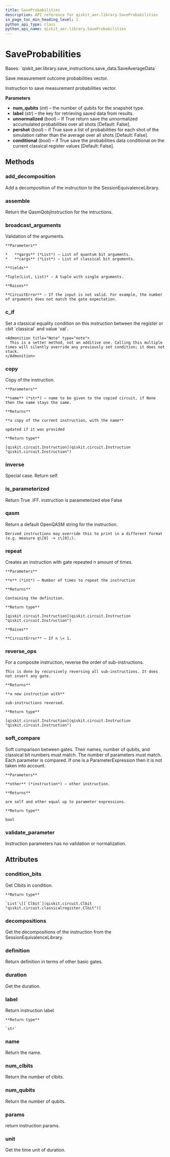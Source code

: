```yaml
---
title: SaveProbabilities
description: API reference for qiskit_aer.library.SaveProbabilities
in_page_toc_min_heading_level: 1
python_api_type: class
python_api_name: qiskit_aer.library.SaveProbabilities
---
```


# SaveProbabilities

<Class id="qiskit_aer.library.SaveProbabilities" isDedicatedPage={true} github="https://github.com/qiskit/qiskit-aer/tree/stable/0.12/qiskit_aer/library/save_instructions/save_probabilities.py" signature="SaveProbabilities(num_qubits, label='probabilities', unnormalized=False, pershot=False, conditional=False)">
  Bases: `qiskit_aer.library.save_instructions.save_data.SaveAverageData`

  Save measurement outcome probabilities vector.

  Instruction to save measurement probabilities vector.

  **Parameters**

  *   **num\_qubits** (*int*) – the number of qubits for the snapshot type.
  *   **label** (*str*) – the key for retrieving saved data from results.
  *   **unnormalized** (*bool*) – If True return save the unnormalized accumulated probabilities over all shots \[Default: False].
  *   **pershot** (*bool*) – if True save a list of probabilities for each shot of the simulation rather than the average over all shots \[Default: False].
  *   **conditional** (*bool*) – if True save the probabilities data conditional on the current classical register values \[Default: False].

  ## Methods

  ### add\_decomposition

  <Function id="qiskit_aer.library.SaveProbabilities.add_decomposition" signature="SaveProbabilities.add_decomposition(decomposition)">
    Add a decomposition of the instruction to the SessionEquivalenceLibrary.
  </Function>

  ### assemble

  <Function id="qiskit_aer.library.SaveProbabilities.assemble" signature="SaveProbabilities.assemble()">
    Return the QasmQobjInstruction for the intructions.
  </Function>

  ### broadcast\_arguments

  <Function id="qiskit_aer.library.SaveProbabilities.broadcast_arguments" signature="SaveProbabilities.broadcast_arguments(qargs, cargs)">
    Validation of the arguments.

    **Parameters**

    *   **qargs** (*List*) – List of quantum bit arguments.
    *   **cargs** (*List*) – List of classical bit arguments.

    **Yields**

    *Tuple(List, List)* – A tuple with single arguments.

    **Raises**

    **CircuitError** – If the input is not valid. For example, the number of arguments does not match the gate expectation.
  </Function>

  ### c\_if

  <Function id="qiskit_aer.library.SaveProbabilities.c_if" signature="SaveProbabilities.c_if(classical, val)">
    Set a classical equality condition on this instruction between the register or cbit `classical` and value `val`.

    <Admonition title="Note" type="note">
      This is a setter method, not an additive one. Calling this multiple times will silently override any previously set condition; it does not stack.
    </Admonition>
  </Function>

  ### copy

  <Function id="qiskit_aer.library.SaveProbabilities.copy" signature="SaveProbabilities.copy(name=None)">
    Copy of the instruction.

    **Parameters**

    **name** (*str*) – name to be given to the copied circuit, if None then the name stays the same.

    **Returns**

    **a copy of the current instruction, with the name**

    updated if it was provided

    **Return type**

    [qiskit.circuit.Instruction](qiskit.circuit.Instruction "qiskit.circuit.Instruction")
  </Function>

  ### inverse

  <Function id="qiskit_aer.library.SaveProbabilities.inverse" signature="SaveProbabilities.inverse()">
    Special case. Return self.
  </Function>

  ### is\_parameterized

  <Function id="qiskit_aer.library.SaveProbabilities.is_parameterized" signature="SaveProbabilities.is_parameterized()">
    Return True .IFF. instruction is parameterized else False
  </Function>

  ### qasm

  <Function id="qiskit_aer.library.SaveProbabilities.qasm" signature="SaveProbabilities.qasm()">
    Return a default OpenQASM string for the instruction.

    Derived instructions may override this to print in a different format (e.g. measure q\[0] -> c\[0];).
  </Function>

  ### repeat

  <Function id="qiskit_aer.library.SaveProbabilities.repeat" signature="SaveProbabilities.repeat(n)">
    Creates an instruction with gate repeated n amount of times.

    **Parameters**

    **n** (*int*) – Number of times to repeat the instruction

    **Returns**

    Containing the definition.

    **Return type**

    [qiskit.circuit.Instruction](qiskit.circuit.Instruction "qiskit.circuit.Instruction")

    **Raises**

    **CircuitError** – If n \< 1.
  </Function>

  ### reverse\_ops

  <Function id="qiskit_aer.library.SaveProbabilities.reverse_ops" signature="SaveProbabilities.reverse_ops()">
    For a composite instruction, reverse the order of sub-instructions.

    This is done by recursively reversing all sub-instructions. It does not invert any gate.

    **Returns**

    **a new instruction with**

    sub-instructions reversed.

    **Return type**

    [qiskit.circuit.Instruction](qiskit.circuit.Instruction "qiskit.circuit.Instruction")
  </Function>

  ### soft\_compare

  <Function id="qiskit_aer.library.SaveProbabilities.soft_compare" signature="SaveProbabilities.soft_compare(other)">
    Soft comparison between gates. Their names, number of qubits, and classical bit numbers must match. The number of parameters must match. Each parameter is compared. If one is a ParameterExpression then it is not taken into account.

    **Parameters**

    **other** (*instruction*) – other instruction.

    **Returns**

    are self and other equal up to parameter expressions.

    **Return type**

    bool
  </Function>

  ### validate\_parameter

  <Function id="qiskit_aer.library.SaveProbabilities.validate_parameter" signature="SaveProbabilities.validate_parameter(parameter)">
    Instruction parameters has no validation or normalization.
  </Function>

  ## Attributes

  ### condition\_bits

  <Attribute id="qiskit_aer.library.SaveProbabilities.condition_bits">
    Get Clbits in condition.

    **Return type**

    `List`\[[`Clbit`](qiskit.circuit.Clbit "qiskit.circuit.classicalregister.Clbit")]
  </Attribute>

  ### decompositions

  <Attribute id="qiskit_aer.library.SaveProbabilities.decompositions">
    Get the decompositions of the instruction from the SessionEquivalenceLibrary.
  </Attribute>

  ### definition

  <Attribute id="qiskit_aer.library.SaveProbabilities.definition">
    Return definition in terms of other basic gates.
  </Attribute>

  ### duration

  <Attribute id="qiskit_aer.library.SaveProbabilities.duration">
    Get the duration.
  </Attribute>

  ### label

  <Attribute id="qiskit_aer.library.SaveProbabilities.label">
    Return instruction label

    **Return type**

    `str`
  </Attribute>

  ### name

  <Attribute id="qiskit_aer.library.SaveProbabilities.name">
    Return the name.
  </Attribute>

  ### num\_clbits

  <Attribute id="qiskit_aer.library.SaveProbabilities.num_clbits">
    Return the number of clbits.
  </Attribute>

  ### num\_qubits

  <Attribute id="qiskit_aer.library.SaveProbabilities.num_qubits">
    Return the number of qubits.
  </Attribute>

  ### params

  <Attribute id="qiskit_aer.library.SaveProbabilities.params">
    return instruction params.
  </Attribute>

  ### unit

  <Attribute id="qiskit_aer.library.SaveProbabilities.unit">
    Get the time unit of duration.
  </Attribute>
</Class>

